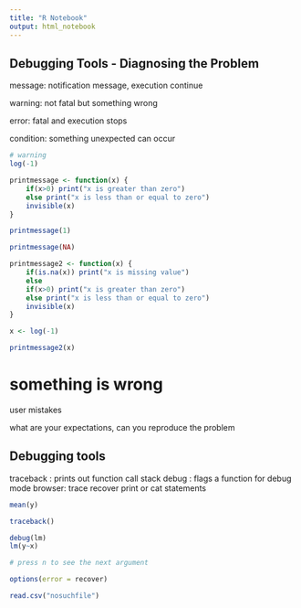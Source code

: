 ```yaml
---
title: "R Notebook"
output: html_notebook
---
```


## Debugging Tools - Diagnosing the Problem

message: notification message, execution continue

warning: not fatal but something wrong

error: fatal and execution stops

condition: something unexpected can occur
```r
# warning
log(-1)
```
```r
printmessage <- function(x) {
    if(x>0) print("x is greater than zero")
    else print("x is less than or equal to zero")
    invisible(x)
}

printmessage(1)
```
```r
printmessage(NA)
```
```r
printmessage2 <- function(x) {
    if(is.na(x)) print("x is missing value")
    else
    if(x>0) print("x is greater than zero")
    else print("x is less than or equal to zero")
    invisible(x)
}

x <- log(-1)
```
```r
printmessage2(x)
```
# something is wrong
user mistakes

what are your expectations, can you reproduce the problem

## Debugging tools

traceback : prints out function call stack
debug : flags a  function for debug mode
browser: 
trace
recover
print or cat statements
```r
mean(y)
```
```r
traceback()
```
```r
debug(lm)
lm(y~x)

# press n to see the next argument
```

```r
options(error = recover)

read.csv("nosuchfile")
```




